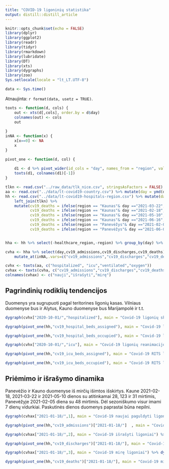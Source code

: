 ```yaml
---
title: "COVID-19 ligoninių statistika"
output: distill::distill_article
---
```


```r
knitr::opts_chunk$set(echo = FALSE)
library(dplyr)
library(ggplot2)
library(readr)
library(tidyr)
library(rmarkdown)
library(lubridate)
library(DT)
library(xts)
library(dygraphs)
library(zoo)
Sys.setlocale(locale = "lt_LT.UTF-8")
```

```r
data <- Sys.time()
```

Atnaujinta: `r format(data, usetz = TRUE)`. 

```r

toxts <- function(d, cols) {
    out <- xts(d[,cols], order.by = d$day)
    colnames(out) <- cols
    out
    
}
inNA <- function(x) {
    x[x==0] <- NA    
    x
}

pivot_one <- function(d, col) {
    
    d1 <- d %>% pivot_wider(id_cols = "day", names_from = "region", values_from =all_of(col))
    toxts(d1, colnames(d1)[-1])
}

tlkn <- read.csv("../raw_data/tlk_nice.csv", stringsAsFactors = FALSE)
aa <- read.csv("../data/lt-covid19-country.csv") %>% mutate(day = ymd(day))
hh <- read.csv("../data/lt-covid19-hospitals-region.csv") %>% mutate(day = ymd(day)) %>% 
    left_join(tlkn) %>% 
    mutate(cv19_deaths = ifelse(region == "Kaunas"& day =="2021-03-22",NA,cv19_deaths),
           cv19_deaths = ifelse(region == "Kaunas"& day =="2021-02-18",NA,cv19_deaths),
           cv19_deaths = ifelse(region == "Kaunas"& day =="2021-05-10",NA,cv19_deaths),
           cv19_deaths = ifelse(region == "Kaunas"& day =="2021-06-16",NA,cv19_deaths),
           cv19_deaths = ifelse(region == "Panevėžys"& day =="2021-02-05",NA,cv19_deaths),
           cv19_deaths = ifelse(region == "Panevėžys"& day =="2021-06-04",NA,cv19_deaths))


hha <- hh %>% select(-healthcare_region,-region) %>% group_by(day) %>% summarise_all(sum) 

cvha <- hha %>% select(day,cv19_admissions,cv19_discharges,cv19_deaths) %>% 
    mutate_at(inNA,.vars=c("cv19_admissions","cv19_discharges","cv19_deaths"))

cvhx <- toxts(aa, c("hospitalized", "icu","ventilated","oxygen"))
cvhax <- toxts(cvha, c("cv19_admissions","cv19_discharges","cv19_deaths"))
colnames(cvhax) <- c("nauji","išrašyti","mirę")

```

## Pagrindinių rodiklių tendencijos

Duomenys yra sugrupuoti pagal teritorines ligonių kasas. Vilniaus duomenyse bus ir Alytus, Kauno duomenyse bus Marijampolė ir t.t.

```r
dygraph(cvhx["2020-10-01/","hospitalized"], main = "Covid-19 ligonių skaičius") %>% dyOptions(colors = RColorBrewer::brewer.pal(3, "Set1")[c(1,2)]) %>% dyRangeSelector     
```

```r
dygraph(pivot_one(hh,"cv19_hospital_beds_assigned"), main = "Covid-19 lovų skaičius") %>% dyOptions(colors = RColorBrewer::brewer.pal(5, "Set1")) %>% dyRangeSelector    
```


```r
dygraph(pivot_one(hh,"cv19_hospital_beds_occupied"), main = "Covid-19 ligonių skaičius") %>% dyOptions(colors = RColorBrewer::brewer.pal(5, "Set1")) %>% dyRangeSelector    
```


```r
dygraph(cvhx["2020-10-01/","icu"], main = "Covid-19 ligonių reanimacijoje skaičius") %>% dyOptions(colors = RColorBrewer::brewer.pal(3, "Set1")[1]) %>% dyRangeSelector    
```

```r
dygraph(pivot_one(hh,"cv19_icu_beds_assigned"), main = "Covid-19 RITS lovų skaičius") %>% dyOptions(colors = RColorBrewer::brewer.pal(5, "Set1")) %>% dyRangeSelector    
```

```r
dygraph(pivot_one(hh,"cv19_icu_beds_occupied"), main = "Covid-19 RITS ligonių skaičius") %>% dyOptions(colors = RColorBrewer::brewer.pal(5, "Set1")) %>% dyRangeSelector    
```

## Priėmimo ir išrašymo dinamika

Panevėžio ir Kauno duomenyse iš mirčių išimtos išskirtys. Kaune 2021-02-18,  2021-03-22 ir 2021-05-10 dienos su atitinkamai 28, 123 ir 31 mirtimis, Panevėžyje 2021-02-05 diena su 48 mirtimis. Dėl sezoniškumo visur imami 7 dienų vidurkiai. Paskutinės dienos duomenys paprastai būna nepilni.

```r
dygraph(cvhax["2021-01-18/",1], main = "Covid-19 naujai paguldyti ligoniai") %>% dyOptions(colors = RColorBrewer::brewer.pal(3, "Set1")[1]) %>% dyRangeSelector %>% dyRoller(rollPeriod = 7)   
```
```r
dygraph(pivot_one(hh,"cv19_admissions")["2021-01-18/"]  , main = "Covid-19 naujai paguldyti ligoniai") %>% dyOptions(colors = RColorBrewer::brewer.pal(5, "Set1")) %>% dyRangeSelector %>% dyRoller(rollPeriod = 7) %>% dyCSS("left_legend.css")
```


```r
dygraph(cvhax["2021-01-18/",2], main = "Covid-19 išrašyti ligoniai") %>% dyOptions(colors = RColorBrewer::brewer.pal(3, "Set1")[1]) %>% dyRangeSelector  %>%  dyRoller(rollPeriod = 7)    
```

```r
dygraph(pivot_one(hh,"cv19_discharges")["2021-01-18/"], main = "Covid-19 išrašyti ligoniai") %>% dyOptions(colors = RColorBrewer::brewer.pal(5, "Set1")) %>% dyRangeSelector  %>% dyRoller(rollPeriod = 7)  %>% dyCSS("left_legend.css")
```

```r
dygraph(cvhax["2021-01-18/",3], main = "Covid-19 mirę ligoniai") %>% dyOptions(colors = RColorBrewer::brewer.pal(3, "Set1")[1]) %>% dyRangeSelector    %>% dyRoller(rollPeriod = 7)    
```

```r
dygraph(pivot_one(hh,"cv19_deaths")["2021-01-18/"], main = "Covid-19 mirę ligoniai") %>% dyOptions(colors = RColorBrewer::brewer.pal(5, "Set1")) %>% dyRangeSelector   %>% dyRoller(rollPeriod = 7) %>% dyCSS("left_legend.css")
```




